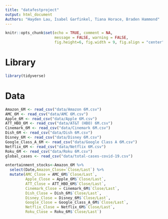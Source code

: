 ```yaml
---
title: "datafestproject"
output: html_document
Authors: "Hayden Lau, Isabel Garfinkel, Tiana Horace, Braden Hammond"
---
```


```r
knitr::opts_chunk$set(echo = TRUE, comment = NA, 
                      message = FALSE, warning = FALSE,
                      fig.height=6, fig.width = 9, fig.align = "center")
```

# Library

```r
library(tidyverse)
```


# Data
```r
Amazon_6M <- read_csv("data/Amazon 6M.csv")
AMC_6M <- read_csv("data/AMC 6M.csv")
Apple_6M <- read_csv("data/Apple 6M.csv")
ATT_HBO_6M <- read_csv("data/AT&T (HBO) 6M.csv")
Cinemark_6M <- read_csv("data/Cinemark 6M.csv")
Dish_6M <- read_csv("data/Dish 6M.csv")
Disney_6M <- read_csv("data/Disney 6M.csv")
Google_Class_A_6M <- read_csv("data/Google Class A 6M.csv")
Netflix_6M <- read_csv("data/Netflix 6M.csv")
Roku_6M <- read_csv("data/Roku 6M.csv")
global_cases <- read_csv("data/total-cases-covid-19.csv")
```

```r
entertainment_stocks<-Amazon_6M %>% 
  select(Date,Amazon_Close=`Close/Last`) %>% 
  mutate(AMC_Close = AMC_6M$`Close/Last`,
         Apple_Close = Apple_6M$`Close/Last`,
         ATT_Close = ATT_HBO_6M$`Close/Last`,
         Cinemark_Close = Cinemark_6M$`Close/Last`,
         Dish_Close = Dish_6M$`Close/Last`,
         Disney_Close = Disney_6M$`Close/Last`,
         Google_Close = Google_Class_A_6M$`Close/Last`,
         Netflix_Close = Netflix_6M$`Close/Last`,
         Roku_Close = Roku_6M$`Close/Last`)
```

